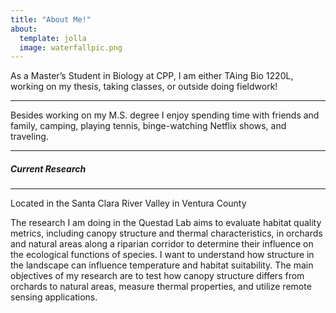 ```yaml
---
title: "About Me!"
about:
  template: jolla
  image: waterfallpic.png
---
```


As a Master's Student in Biology at CPP, I am either TAing Bio 1220L, working on
my thesis, taking classes, or outside doing fieldwork!

--------------------------------------------------------------------------------

Besides working on my M.S. degree I enjoy spending time with friends and family,
camping, playing tennis, binge-watching Netflix shows, and traveling.

--------------------------------------------------------------------------------



##### Current Research 

***
Located in the Santa Clara River Valley in Ventura County


The research I am doing in the Questad Lab aims to evaluate habitat quality metrics, including canopy structure and thermal characteristics, in orchards and natural areas along a riparian corridor to determine their influence on the ecological functions of species. I want to understand how structure in the landscape can influence temperature and habitat suitability.  The main objectives of my research are to test how canopy structure differs from orchards to natural areas, measure thermal properties, and utilize remote sensing applications. 